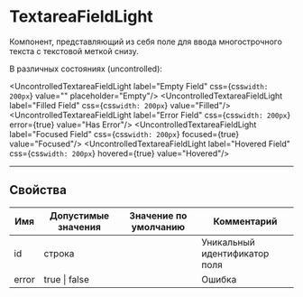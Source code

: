 
# TextareaFieldLight

Компонент, представляющий из себя поле для ввода многострочного текста c текстовой меткой снизу.

<TextareaFieldLight id="helloField" placeholder="World" label="Hello" />

В различных состояниях (uncontrolled):

<UncontrolledTextareaFieldLight label="Empty Field" css={css`width: 200px`} value="" placeholder="Empty"/>
<UncontrolledTextareaFieldLight label="Filled Field" css={css`width: 200px`} value="Filled"/>
<UncontrolledTextareaFieldLight label="Error Field" css={css`width: 200px`} error={true} value="Has Error"/>
<UncontrolledTextareaFieldLight label="Focused Field" css={css`width: 200px`} focused={true} value="Focused"/>
<UncontrolledTextareaFieldLight label="Hovered Field" css={css`width: 200px`} hovered={true} value="Hovered"/>

---

## Свойства

| Имя   | Допустимые значения | Значение по умолчанию | Комментарий                   |
| ----- | ------------------- | --------------------- | ----------------------------- |
| id    | строка              |                       | Уникальный идентификатор поля |
| error | true \| false       |                       | Ошибка                        |

